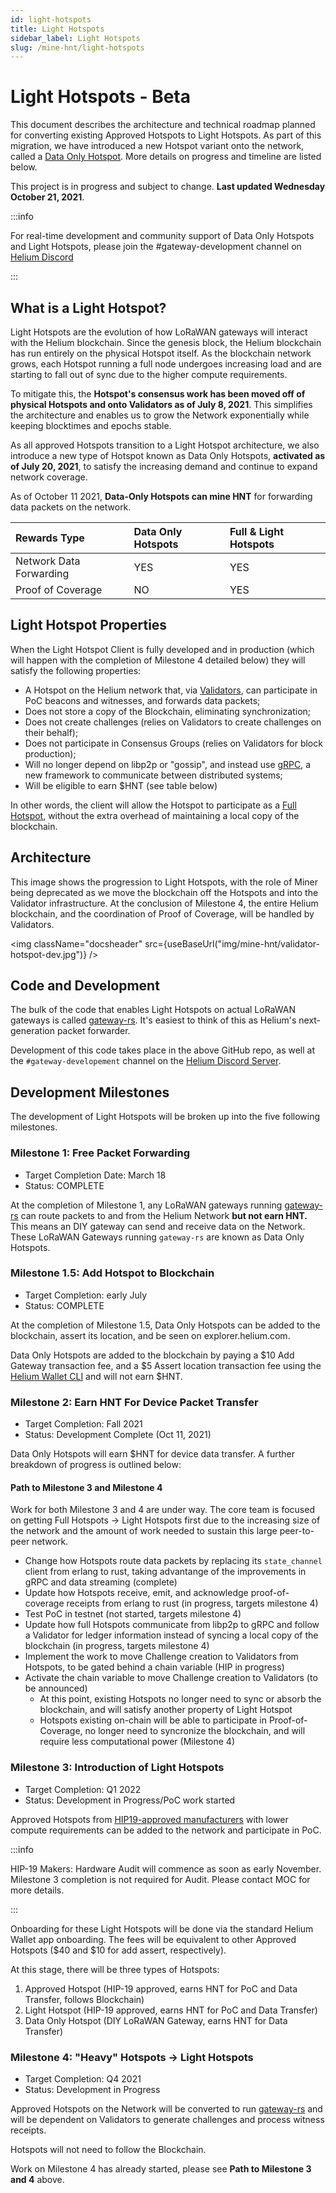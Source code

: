 ```yaml
---
id: light-hotspots
title: Light Hotspots
sidebar_label: Light Hotspots
slug: /mine-hnt/light-hotspots
---
```


# Light Hotspots - Beta


This document describes the architecture and technical roadmap planned for
converting existing Approved Hotspots to Light Hotspots. As part of this
migration, we have introduced a new Hotspot variant onto the network, called
a [Data Only Hotspot](/mine-hnt/data-only-hotspots). More details on progress
and timeline are listed below.

This project is in progress and subject to change. **Last updated Wednesday October 21, 2021**.

:::info

For real-time development and community support of Data Only Hotspots and Light
Hotspots, please join the #gateway-development channel on
[Helium Discord](https://discord.gg/helium)

:::

## What is a Light Hotspot?

Light Hotspots are the evolution of how LoRaWAN gateways will interact with the
Helium blockchain. Since the genesis block, the Helium blockchain has run
entirely on the physical Hotspot itself. As the blockchain network grows, each
Hotspot running a full node undergoes increasing load and are starting to fall
out of sync due to the higher compute requirements.

To mitigate this, the **Hotspot's consensus work has been moved off of physical
Hotspots and onto Validators as of July 8, 2021**. This simplifies the architecture and enables
us to grow the Network exponentially while keeping blocktimes and epochs stable.

As all approved Hotspots transition to a Light Hotspot architecture, we also
introduce a new type of Hotspot known as Data Only Hotspots, **activated as of July 20, 2021**, to satisfy the
increasing demand and continue to expand network coverage.

As of October 11 2021, **Data-Only Hotspots can mine HNT** for forwarding data packets on the network.

| Rewards Type                 | Data Only Hotspots | Full & Light Hotspots |
| :--------------------------- | :----------------- |:------------- |
| Network Data Forwarding      | YES                | YES           |
| Proof of Coverage            | NO                 | YES           |

## Light Hotspot Properties

When the Light Hotspot Client is fully developed and in production (which
will happen with the completion of Milestone 4 detailed below) they will
satisfy the following properties:

- A Hotspot on the Helium network that, via [Validators](/mine-hnt/validators),
  can participate in PoC beacons and witnesses, and forwards data packets;
- Does not store a copy of the Blockchain, eliminating synchronization;
- Does not create challenges (relies on Validators to create challenges on their
  behalf);
- Does not participate in Consensus Groups (relies on Validators for block
  production);
- Will no longer depend on libp2p or "gossip", and instead use [gRPC](https://grpc.io/), a new framework to communicate between distributed systems;
- Will be eligible to earn $HNT (see table below)

In other words, the client will allow the Hotspot to participate as a
[Full Hotspot](/mine-hnt/full-hotspots), without the extra overhead of maintaining a local copy
of the blockchain.

## Architecture

This image shows the progression to Light Hotspots, with the role of Miner being
deprecated as we move the blockchain off the Hotspots and into the Validator
infrastructure. At the conclusion of Milestone 4, the entire Helium blockchain,
and the coordination of Proof of Coverage, will be handled by Validators.

<img
  className="docsheader"
  src={useBaseUrl("img/mine-hnt/validator-hotspot-dev.jpg")}
/>

## Code and Development

The bulk of the code that enables Light Hotspots on actual LoRaWAN gateways is
called [gateway-rs](https://github.com/helium/gateway-rs). It's easiest to think
of this as Helium's next-generation packet forwarder.

Development of this code takes place in the above GitHub repo, as well at the
`#gateway-developement` channel on the
[Helium Discord Server](https://discord.gg/helium).

## Development Milestones

The development of Light Hotspots will be broken up into the five following
milestones.

### Milestone 1: Free Packet Forwarding

- Target Completion Date: March 18
- Status: COMPLETE

At the completion of Milestone 1, any LoRaWAN gateways running
[gateway-rs](https://github.com/helium/gateway-rs) can route packets to and from
the Helium Network **but not earn HNT.** This means an DIY gateway can send and
receive data on the Network. These LoRaWAN Gateways running `gateway-rs` are known
as Data Only Hotspots.

### Milestone 1.5: Add Hotspot to Blockchain

- Target Completion: early July
- Status: COMPLETE

At the completion of Milestone 1.5, Data Only Hotspots can be added to the
blockchain, assert its location, and be seen on explorer.helium.com.

Data Only Hotspots are added to the blockchain by paying a $10 Add Gateway
transaction fee, and a $5 Assert location transaction fee using the
[Helium Wallet CLI](https://github.com/helium/helium-wallet-rs) and will not
earn $HNT.

### Milestone 2: Earn HNT For Device Packet Transfer

- Target Completion: Fall 2021
- Status: Development Complete (Oct 11, 2021)

Data Only Hotspots will earn $HNT for device data transfer. A further breakdown of progress is outlined below:

#### Path to Milestone 3 and Milestone 4
Work for both Milestone 3 and 4 are under way. The core team is focused on getting Full Hotspots -> Light Hotspots first due to the increasing size of the network and the amount of work needed to sustain this large peer-to-peer network.

- Change how Hotspots route data packets by replacing its `state_channel` client from erlang to rust, taking advantange of the improvements in gRPC and data streaming (complete)
- Update how Hotspots receive, emit, and acknowledge proof-of-coverage receipts from erlang to rust (in progress, targets milestone 4)
- Test PoC in testnet (not started, targets milestone 4)
- Update how full Hotspots communicate from libp2p to gRPC and follow a Validator for ledger information instead of syncing a local copy of the blockchain (in progress, targets milestone 4)
- Implement the work to move Challenge creation to Validators from Hotspots, to be gated behind a chain variable (HIP in progress)
- Activate the chain variable to move Challenge creation to Validators (to be announced)
  - At this point, existing Hotspots no longer need to sync or absorb the blockchain, and will satisfy another property of Light Hotspot
  - Hotspots existing on-chain will be able to participate in Proof-of-Coverage, no longer need to syncronize the blockchain, and will require less computational power (Milestone 4)

### Milestone 3: Introduction of Light Hotspots

- Target Completion: Q1 2022
- Status: Development in Progress/PoC work started

Approved Hotspots from
[HIP19-approved manufacturers](/mine-hnt/full-hotspots/#approved-makers) with
lower compute requirements can be added to the network and participate in PoC.

:::info

HIP-19 Makers: Hardware Audit will commence as soon as early November. Milestone 3 completion is not required for Audit. Please contact MOC for more details.

:::

Onboarding for these Light Hotspots will be done via the standard Helium Wallet
app onboarding. The fees will be equivalent to other Approved Hotspots ($40 and
$10 for add assert, respectively).

At this stage, there will be three types of Hotspots:

1. Approved Hotspot (HIP-19 approved, earns HNT for PoC and Data Transfer,
   follows Blockchain)
2. Light Hotspot (HIP-19 approved, earns HNT for PoC and Data Transfer)
3. Data Only Hotspot (DIY LoRaWAN Gateway, earns HNT for Data Transfer)

### Milestone 4: "Heavy" Hotspots -> Light Hotspots

- Target Completion: Q4 2021
- Status: Development in Progress

Approved Hotspots on the Network will be converted
to run [gateway-rs](https://github.com/helium/gateway-rs) and will be dependent
on Validators to generate challenges and process witness receipts.

Hotspots will not need to follow the Blockchain.

Work on Milestone 4 has already started, please see **Path to Milestone 3 and 4** above.

